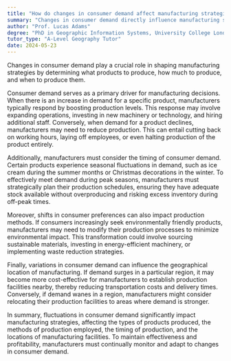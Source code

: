 ```yaml
---
title: "How do changes in consumer demand affect manufacturing strategies?"
summary: "Changes in consumer demand directly influence manufacturing strategies by dictating what, how much, and when to produce."
author: "Prof. Lucas Adams"
degree: "PhD in Geographic Information Systems, University College London"
tutor_type: "A-Level Geography Tutor"
date: 2024-05-23
---
```


Changes in consumer demand play a crucial role in shaping manufacturing strategies by determining what products to produce, how much to produce, and when to produce them.

Consumer demand serves as a primary driver for manufacturing decisions. When there is an increase in demand for a specific product, manufacturers typically respond by boosting production levels. This response may involve expanding operations, investing in new machinery or technology, and hiring additional staff. Conversely, when demand for a product declines, manufacturers may need to reduce production. This can entail cutting back on working hours, laying off employees, or even halting production of the product entirely.

Additionally, manufacturers must consider the timing of consumer demand. Certain products experience seasonal fluctuations in demand, such as ice cream during the summer months or Christmas decorations in the winter. To effectively meet demand during peak seasons, manufacturers must strategically plan their production schedules, ensuring they have adequate stock available without overproducing and risking excess inventory during off-peak times.

Moreover, shifts in consumer preferences can also impact production methods. If consumers increasingly seek environmentally friendly products, manufacturers may need to modify their production processes to minimize environmental impact. This transformation could involve sourcing sustainable materials, investing in energy-efficient machinery, or implementing waste reduction strategies.

Finally, variations in consumer demand can influence the geographical location of manufacturing. If demand surges in a particular region, it may become more cost-effective for manufacturers to establish production facilities nearby, thereby reducing transportation costs and delivery times. Conversely, if demand wanes in a region, manufacturers might consider relocating their production facilities to areas where demand is stronger.

In summary, fluctuations in consumer demand significantly impact manufacturing strategies, affecting the types of products produced, the methods of production employed, the timing of production, and the locations of manufacturing facilities. To maintain effectiveness and profitability, manufacturers must continually monitor and adapt to changes in consumer demand.
    